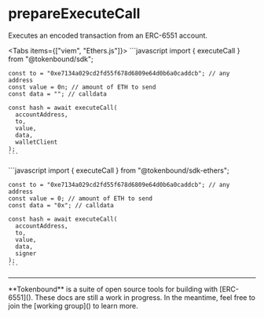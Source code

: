 
# prepareExecuteCall

Executes an encoded transaction from an ERC-6551 account.

<Tabs items={["viem", "Ethers.js"]}>
  <Tab>
    ```javascript
    import { executeCall } from "@tokenbound/sdk";

    const to = "0xe7134a029cd2fd55f678d6809e64d0b6a0caddcb"; // any address
    const value = 0n; // amount of ETH to send
    const data = ""; // calldata

    const hash = await executeCall(
      accountAddress,
      to,
      value,
      data,
      walletClient
    );
    ```

  </Tab>
  <Tab>
    ```javascript
    import { executeCall } from "@tokenbound/sdk-ethers";

    const to = "0xe7134a029cd2fd55f678d6809e64d0b6a0caddcb"; // any address
    const value = 0; // amount of ETH to send
    const data = "0x"; // calldata

    const hash = await executeCall(
      accountAddress,
      to,
      value,
      data,
      signer
    );
    ```

  </Tab>
</Tabs>

---

<Callout emoji="✍🏽">
  **Tokenbound** is a suite of open source tools for building with [ERC-6551]().
  These docs are still a work in progress. In the meantime, feel free to join
  the [working group]() to learn more.
</Callout>
